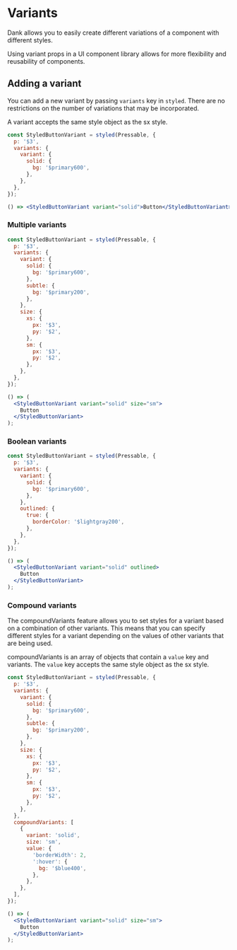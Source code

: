 
<Meta title="api/Variants" />

# Variants

Dank allows you to easily create different variations of a component with different styles.

Using variant props in a UI component library allows for more flexibility and reusability of components.

## Adding a variant

You can add a new variant by passing `variants` key in `styled`. There are no restrictions on the number of variations that may be incorporated.

A variant accepts the same style object as the sx style.

```jsx
const StyledButtonVariant = styled(Pressable, {
  p: '$3',
  variants: {
    variant: {
      solid: {
        bg: '$primary600',
      },
    },
  },
});

() => <StyledButtonVariant variant="solid">Button</StyledButtonVariant>;
```

### Multiple variants

```jsx
const StyledButtonVariant = styled(Pressable, {
  p: '$3',
  variants: {
    variant: {
      solid: {
        bg: '$primary600',
      },
      subtle: {
        bg: '$primary200',
      },
    },
    size: {
      xs: {
        px: '$3',
        py: '$2',
      },
      sm: {
        px: '$3',
        py: '$2',
      },
    },
  },
});

() => (
  <StyledButtonVariant variant="solid" size="sm">
    Button
  </StyledButtonVariant>
);
```

### Boolean variants

```jsx
const StyledButtonVariant = styled(Pressable, {
  p: '$3',
  variants: {
    variant: {
      solid: {
        bg: '$primary600',
      },
    },
    outlined: {
      true: {
        borderColor: '$lightgray200',
      },
    },
  },
});

() => (
  <StyledButtonVariant variant="solid" outlined>
    Button
  </StyledButtonVariant>
);
```

### Compound variants

The compoundVariants feature allows you to set styles for a variant based on a combination of other variants. This means that you can specify different styles for a variant depending on the values of other variants that are being used.

compoundVariants is an array of objects that contain a `value` key and variants. The `value` key accepts the same style object as the sx style.

```jsx
const StyledButtonVariant = styled(Pressable, {
  p: '$3',
  variants: {
    variant: {
      solid: {
        bg: '$primary600',
      },
      subtle: {
        bg: '$primary200',
      },
    },
    size: {
      xs: {
        px: '$3',
        py: '$2',
      },
      sm: {
        px: '$3',
        py: '$2',
      },
    },
  },
  compoundVariants: [
    {
      variant: 'solid',
      size: 'sm',
      value: {
        'borderWidth': 2,
        ':hover': {
          bg: '$blue400',
        },
      },
    },
  ],
});

() => (
  <StyledButtonVariant variant="solid" size="sm">
    Button
  </StyledButtonVariant>
);
```
